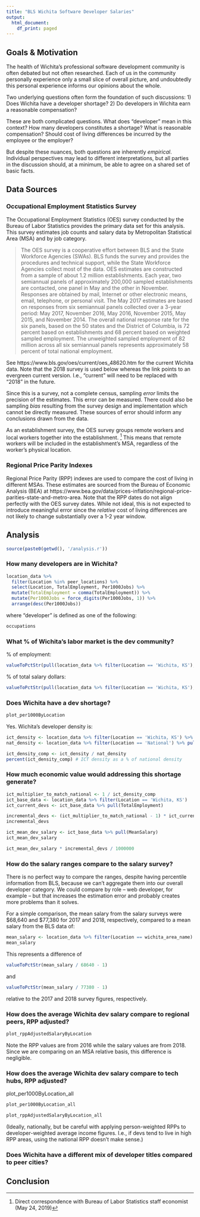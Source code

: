 ```yaml
---
title: "BLS Wichita Software Developer Salaries"
output:
  html_document:
    df_print: paged
---
```

## Goals & Motivation
The health of Wichita's professional software development community is often debated but not often researched. Each of us in the community personally experience only a small slice of overall picture, and undoubtedly this personal experience informs our opinions about the whole.

Two underlying questions often form the foundation of such discussions:
1) Does Wichita have a developer shortage?
2) Do developers in Wichita earn a reasonable compensation?

These are both complicated questions. What does "developer" mean in this context? How many developers constitutes a shortage? What is reasonable compensation? Should cost of living differences be incurred by the employee or the employer?

But despite these nuances, both questions are inherently _empirical_. Individual perspectives may lead to different interpretations, but all parties in the discussion should, at a minimum, be able to agree on a shared set of basic facts.

## Data Sources

### Occupational Employment Statistics Survey

The Occupational Employment Statistics (OES) survey conducted by the Bureau of Labor Statistics provides the primary data set for this analysis. This survey estimates job counts and salary data by Metropolitan Statistical Area (MSA) and by job category.

> The OES survey is a cooperative effort between BLS and the State Workforce Agencies (SWAs). BLS funds the survey and provides the procedures and technical support, while the State Workforce Agencies collect most of the data. OES estimates are constructed from a sample of about 1.2 million establishments. Each year, two semiannual panels of approximately 200,000 sampled establishments are contacted, one panel in May and the other in November. Responses are obtained by mail, Internet or other electronic means, email, telephone, or personal visit. The May 2017 estimates are based on responses from six semiannual panels collected over a 3-year period: May 2017, November 2016, May 2016, November 2015, May 2015, and November 2014. The overall national response rate for the six panels, based on the 50 states and the District of Columbia, is 72 percent based on establishments and 68 percent based on weighted sampled employment. The unweighted sampled employment of 82 million across all six semiannual panels represents approximately 58 percent of total national employment.

See https://www.bls.gov/oes/current/oes_48620.htm for the current Wichita data. Note that the 2018 survey is used below whereas the link points to an evergreen current version. I.e., "current" will need to be replaced with "2018" in the future.

Since this is a survey, not a complete census, sampling _error_ limits the precision of the estimates. This error can be measured. There could also be sampling _bias_ resulting from the survey design and implementation which cannot be directly measured. These sources of error should inform any conclusions drawn from the data.

As an establishment survey, the OES survey groups remote workers and local workers together into the establishment. [^1] This means that remote workers will be included in the establishment's MSA, regardless of the worker's physical location.

### Regional Price Parity Indexes

Regional Price Parity (RPP) indexes are used to compare the cost of living in different MSAs. These estimates are sourced from the Bureau of Economic Analysis (BEA) at https://www.bea.gov/data/prices-inflation/regional-price-parities-state-and-metro-area. Note that the RPP dates do not align perfectly with the OES survey dates. While not ideal, this is not expected to introduce meaningful error since the _relative_ cost of living differences are not likely to change substantially over a 1-2 year window.

## Analysis

```r
source(paste0(getwd(), '/analysis.r'))
```

### How many developers are in Wichita?
```r
location_data %>%
  filter(Location %in% peer_locations) %>%
  select(Location, TotalEmployment, Per1000Jobs) %>%
  mutate(TotalEmployment = comma(TotalEmployment)) %>%
  mutate(Per1000Jobs = force_digits(Per1000Jobs, 1)) %>%
  arrange(desc(Per1000Jobs))
```
where "developer" is defined as one of the following:
```r
occupations
```

### What % of Wichita's labor market is the dev community?
% of employment:
```r
valueToPctStr(pull(location_data %>% filter(Location == 'Wichita, KS'), TotalEmployment) / wichita$TotalEmployment)
```

% of total salary dollars:
```r
valueToPctStr(pull(location_data %>% filter(Location == 'Wichita, KS'), TotalSalary) / wichita$TotalSalary)
```

### Does Wichita have a dev shortage?
```r
plot_per1000ByLocation
```

Yes. Wichita's developer density is:
```r
ict_density <- location_data %>% filter(Location == 'Wichita, KS') %>% pull(Per1000Jobs)
nat_density <- location_data %>% filter(Location == 'National') %>% pull(Per1000Jobs)

ict_density_comp <- ict_density / nat_density
percent(ict_density_comp) # ICT density as a % of national density
```


### How much economic value would addressing this shortage generate?
```r
ict_multiplier_to_match_national <- 1 / ict_density_comp
ict_base_data <- location_data %>% filter(Location == 'Wichita, KS')
ict_current_devs <- ict_base_data %>% pull(TotalEmployment)

incremental_devs <- (ict_multiplier_to_match_national - 1) * ict_current_devs
incremental_devs
```

```r
ict_mean_dev_salary <- ict_base_data %>% pull(MeanSalary)
ict_mean_dev_salary
```

```r
ict_mean_dev_salary * incremental_devs / 1000000
```


### How do the salary ranges compare to the salary survey?

There is no perfect way to compare the ranges, despite having percentile information from BLS, because we can't aggregate them into our overall developer category. We could compare by role -- web developer, for example -- but that increases the estimation error and probably creates more problems than it solves.

For a simple comparison, the mean salary from the salary surveys were $68,640 and $77,380 for 2017 and 2018, respectively, compared to a mean salary from the BLS data of:
```r
mean_salary <- location_data %>% filter(Location == wichita_area_name) %>% pull(MeanSalary)
mean_salary
```

This represents a difference of
```r
valueToPctStr(mean_salary / 68640 - 1)
```
and
```r
valueToPctStr(mean_salary / 77380 - 1)
```

relative to the 2017 and 2018 survey figures, respectively.


### How does the average Wichita dev salary compare to regional peers, RPP adjusted?
```r
plot_rppAdjustedSalaryByLocation
```

Note the RPP values are from 2016 while the salary values are from 2018. Since we are comparing on an MSA relative basis, this difference is negligible.

### How does the average Wichita dev salary compare to tech hubs, RPP adjusted?
plot_per1000ByLocation_all

```r
plot_per1000ByLocation_all
```

```r
plot_rppAdjustedSalaryByLocation_all
```

(Ideally, nationally, but be careful with applying person-weighted RPPs to developer-weighted average income figures. I.e., if devs tend to live in high RPP areas, using the national RPP doesn't make sense.)

### Does Wichita have a different mix of developer titles compared to peer cities?


## Conclusion

[^1]: Direct correspondence with Bureau of Labor Statistics staff economist (May 24, 2019)